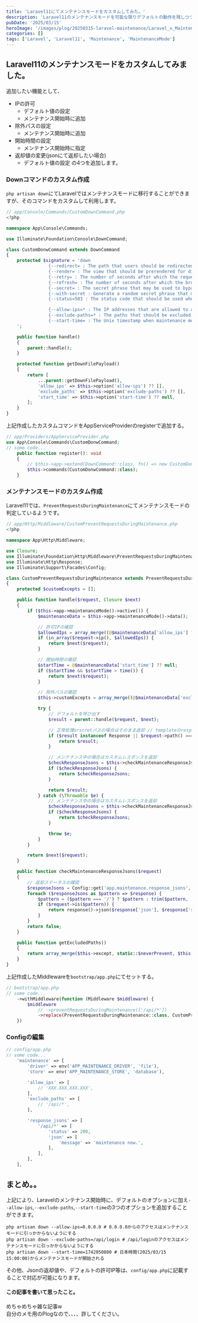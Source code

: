 ```yaml
---
title: 'Laravel11にてメンテナンスモードをカスタムしてみた。'
description: 'Laravel11のメンテナンスモードを可能な限りデフォルトの動作を残しつつカスタムしてみた。'
pubDate: '2025/03/15'
heroImage: '/images/plog/20250315-laravel-maintenance/Laravel_x_Maintenance.png'
categories: []
tags: ['Laravel', 'Laravel11', 'Maintenance', 'MaintenanceMode']
---
```


## Laravel11のメンテナンスモードをカスタムしてみました。

追加したい機能として、

- IPの許可
  - デフォルト値の設定
  - メンテナンス開始時に追加
- 除外パスの設定
  - メンテナンス開始時に追加
- 開始時間の設定
  - メンテナンス開始時に指定
- 返却値の変更(jsonにて返却したい場合)
  - デフォルト値の設定
    の4つを追加します。

### Downコマンドのカスタム作成

`php artisan down`にてLaravelではメンテナンスモードに移行することができますが、そのコマンドをカスタムして利用します。

```php
// app/Console/Commands/CustomDownCommand.php
<?php

namespace App\Console\Commands;

use Illuminate\Foundation\Console\DownCommand;

class CustomDonwCommand extends DownCommand
{
    protected $signature = 'down
                {--redirect= : The path that users should be redirected to}
                {--render= : The view that should be prerendered for display during maintenance mode}
                {--retry= : The number of seconds after which the request may be retried}
                {--refresh= : The number of seconds after which the browser may refresh}
                {--secret= : The secret phrase that may be used to bypass maintenance mode}
                {--with-secret : Generate a random secret phrase that may be used to bypass maintenance mode}
                {--status=503 : The status code that should be used when returning the maintenance mode response}

                {--allow-ips=* : The IP addresses that are allowed to access the application while maintenance mode is enabled}
                {--exclude-paths=* : The paths that should be excluded from maintenance mode}
                {--start-time= : The Unix timestamp when maintenance mode should start}
    ';

    public function handle()
    {
        parent::handle();
    }

    protected function getDownFilePayload()
    {
        return [
            ...parent::getDownFilePayload(),
            'allow_ips' => $this->option('allow-ips') ?? [],
            'exclude_paths' => $this->option('exclude-paths') ?? [],
            'start_time' => $this->option('start-time') ?? null,
        ];
    }
}
```

上記作成したカスタムコマンドをAppServiceProviderのregisterで追加する。

```php
// app/Providers/AppServiceProvider.php
use App\Console\Commands\CustomDonwCommand;
// some code...
    public function register(): void
    {
        // $this->app->extend(DownCommand::class, fn() => new CustomDonwCommand);
        $this->commands(CustomDonwCommand::class);
    }
```

### メンテナンスモードのカスタム作成

Laravel11では、`PreventRequestsDuringMaintenance`にてメンテナンスモードの判定しているようです。

```php
// app/Http/Middleware/CustomPreventRequestsDuringMaintenance.php
<?php

namespace App\Http\Middleware;

use Closure;
use Illuminate\Foundation\Http\Middleware\PreventRequestsDuringMaintenance;
use Illuminate\Http\Response;
use Illuminate\Support\Facades\Config;

class CustomPreventRequestsDuringMaintenance extends PreventRequestsDuringMaintenance
{
    protected $customExcepts = [];

    public function handle($request, Closure $next)
    {
        if ($this->app->maintenanceMode()->active()) {
            $maintenanceData = $this->app->maintenanceMode()->data();

            // 許可IPの確認
            $allowedIps = array_merge((@$maintenanceData['allow_ips'] ?? []), Config::get('app.maintenance.allow_ips', []));
            if (in_array($request->ip(), $allowedIps)) {
                return $next($request);
            }

            // 開始時間の確認
            $startTime = @$maintenanceData['start_time'] ?? null;
            if ($startTime && $startTime > time()) {
                return $next($request);
            }

            // 除外パスの確認
            $this->customExcepts = array_merge((@$maintenanceData['exclude_paths'] ?? []), Config::get('app.maintenance.exclude_paths', []));

            try {
                // デフォルトを呼び出す
                $result = parent::handle($request, $next);

                // 正常処理orscretパスの場合はそのまま返却 // templateのresponseはどうにかしよう。。。w
                if ($result instanceof Response || $request->path() === $maintenanceData['secret']) {
                    return $result;
                }

                // メンテナンス中の場合はカスタムレスポンスを返却
                $checkResponseJsons = $this->checkMaintenanceResponseJsons($request);
                if ($checkResponseJsons) {
                    return $checkResponseJsons;
                }

                return $result;
            } catch (\Throwable $e) {
                // メンテナンス中の場合はカスタムレスポンスを返却
                $checkResponseJsons = $this->checkMaintenanceResponseJsons($request);
                if ($checkResponseJsons) {
                    return $checkResponseJsons;
                }

                throw $e;
            }
        }

        return $next($request);
    }

    public function checkMaintenanceResponseJsons($request)
    {
        // 返却ステータスの確認
        $responseJsons = Config::get('app.maintenance.response_jsons', []);
        foreach ($responseJsons as $pattern => $response) {
            $pattern = ($pattern === '/') ? $pattern : trim($pattern, '/');
            if ($request->is($pattern)) {
                return response()->json($response['json'], $response['status']);
            }
        }
        return false;
    }

    public function getExcludedPaths()
    {
        return array_merge($this->except, static::$neverPrevent, $this->customExcepts);
    }
}
```

上記作成したMiddlewareを`bootstrap/app.php`にてセットする。

```php
// bootstrap/app.php
// some code...
    ->withMiddleware(function (Middleware $middleware) {
        $middleware
            // ->preventRequestsDuringMaintenance(['/api/*'])
            ->replace(PreventRequestsDuringMaintenance::class, CustomPreventRequestsDuringMaintenance::class); // メンテナンスをカスタムに変更
    })
```

### Configの編集

```php
// config/app.php
// some code...
    'maintenance' => [
        'driver' => env('APP_MAINTENANCE_DRIVER', 'file'),
        'store' => env('APP_MAINTENANCE_STORE', 'database'),

        'allow_ips' => [
            // 'XXX.XXX.XXX.XXX',
        ],
        'exclude_paths' => [
            // '/api/*',
        ],

        'response_jsons' => [
            '/api/*' => [
                'status' => 200,
                'json' => [
                    'message' => 'maintenance now.',
                ],
            ],
        ],
    ],
```

## まとめ。。

上記により、Laravelのメンテナンス開始時に、デフォルトのオプションに加え`--allow-ips`,`--exclude-paths`,`--start-time`の3つのオプションを追加することができます。

```shell
php artisan down --allow-ips=0.0.0.0 # 0.0.0.0からのアクセスはメンテナンスモードに引っかからないようにする
php artisan down --exclude-paths=/api/login # /api/loginのアクセスはメンテナンスモードに引っかからないようにする
php artisan down --start-time=1742050800 # 日本時間(2025/03/15 15:00:00)からメンテナンスモードが開始される
```

その他、Jsonの返却値や、デフォルトの許可IP等は、`config/app.php`に記載することで対応が可能になります。

#### この記事を書いて思ったこと。

めちゃめちゃ雑な記事w  
自分のメモ用のPlogなので、、、、許してください。
